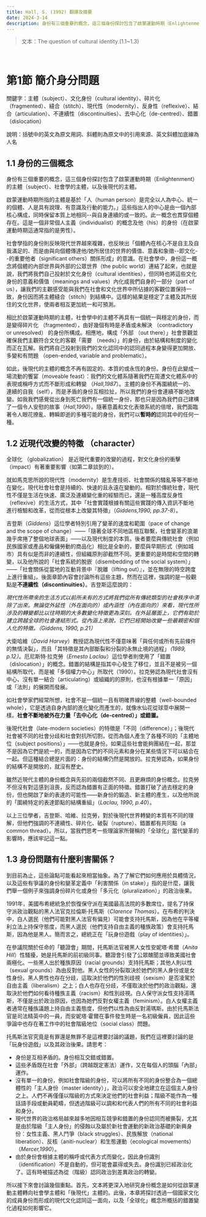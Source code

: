 ```yaml
---
title: Hall, S. (1992) 翻譯及摘要
date: 2024-3-14
description: 身份有三個重要的概念，這三個身份探討包含了啟蒙運動時期（Enlightenment）的主體（subject）、社會學的主體，以及後現代的主體。
---
```

> 文本：The question of cultural identity.(1.1~1.3)
<br/>


# 第1節 簡介身分問題

關鍵字：主體（subject）、文化身份（cultural identity）、碎片化（fragmented）、縫合（stitch）、現代性（modernity）、反身性（reflexive）、結合（articulation）、不連續性（discontinuities）、去中心化（de-centred）、錯置（dislocation）

說明：括號中的英文為原文用詞、斜體則為原文中的引用來源、英文斜體加底線為人名
<br/>

## 1.1 身份的三個概念

身份有三個重要的概念，這三個身份探討包含了啟蒙運動時期（Enlightenment）的主體（subject）、社會學的主體，以及後現代的主體。

啟蒙運動時期所指的主體是基於「人（human person）是完全以人為中心、統一的個體、人是具有說理、有意識及行動的能力。」這些指出人的中心是由一個內部核心構成，同時保留本質上地相同--與自身連續的或一致的。此一概念也貫穿個體存在。這是一個非常個人主義（individualist）的概念及他（his）的身份（在啟蒙運動時期這通常指的是男性）。

社會學指的身份則反映現代世界越來複雜，也反映出「個體內在核心不是自主及自我滿足的、而是由與向個體傳達他/她所居住的世界的價值、意義和象徵--即文化--的重要他者（significant others）關係形成」的意識。在社會學中，身份這一概念將個體的內部世界與外部的公眾世界（the public world）連結了起來，也就是說，我們將我們自己投射於文化身份（cultural identities），但同時也將這些文化身份的意義和價值（meanings and values）內化成我們自身的一部分（part of us），讓我們的主觀感受能與我們在社會和文化世界中所佔據的客觀位置保持一致，身份因而將主體縫合（stitch）到結構中。這樣的結果是穩定了主體及其所居住的文化世界，使兩者相互更加統一和可預測。

相比於啟蒙運動時期的主體，社會學中的主體不再具有一個統一與穩定的身份，而是變得碎片化 （fragmented），由好幾個有時是矛盾或未解決 （contradictory or unresolved） 的身份所構成。相應地，構成「外部 （out there）」社會景觀並確保我們主觀符合文化的客觀「需要 （needs）」的身份，由於結構和制度的變化而正在瓦解。我們將自己投射到我們的文化認同中的認同過程本身變得更加開放、多變和有問題 （open-ended, variable and problematic）。

如此，後現代的主體的概念不再有固定的、本質的或永恆的身份。身份在此變成一場流動的饗宴（moveable feast）：我們的文化體系隨著我們在周遭文化體系中的表現或稱呼方式而不斷形成和轉變 （*Hall,1987*）。主體的身份不再圍繞統一的、連續的自我（self），而是矛盾的身份互相拉扯，所以我們的身份會連續不斷地改變。如我我們感覺從出身到死亡我們有一個統一身份，那也只是因為我們自己建構了一個令人安慰的故事（*Hall,1990*）。隨著意義和文化表徵系統的倍增，我們面臨著令人眼花撩亂、轉瞬即逝的多種可能的身份，我們可以**暫時的**認同其中的任何一種。
<br/>

## 1.2 近現代改變的特徵 （character）

全球化 （globalization） 是近現代重要的改變的過程，對文化身份的衝擊（impact）有著重要影響（如第二章談到的）。

就如馬克思所說的現代性（modernity）是生產技術、社會關係的騷亂等等不斷地在變化，現代社會社會是持續的、快速的且永遠在變動的。相對於傳統社會，現代性不僅是生活在快速、廣泛及連續變化重的經驗而已，還是一種高度反身性（reflexive）的生活方式，其中「社會實踐根據有關這些實踐的傳入資訊不斷地進行檢驗和改革，從而從根本上改變其特徵」（*Giddens,1990, pp.37-8*）。

吉登斯（*Giddens*）這位學者特別引用了變革的速度和範圍（pace of change and the scope of change）——「隨著全球不同地區相互聯繫，社會變革的浪潮幾乎席捲了整個地球表面」——以及現代制度的本質。後者要麼與傳統社會（例如民族國家或產品和僱傭勞動的商品化）相比是全新的，要麼與早期形式（例如城市）具有似是而非的連續性，但組織原則卻截然不同。更重要的是時間和空間的轉變，以及他所說的「社會系統的脫嵌（disembedding of the social system）」——「社會關係從當地的互動背景中『脫離（lifting out）』，並在無限的時空跨度上進行重組」。後面章節內容會討論所有這些主題，然而在這裡，強調的是一般觀點是**不連續性（discontinuities）**。吉登斯這麼說的：

*現代性所帶來的生活方式以前所未有的方式將我們從所有傳統類型的社會秩序中清除了出來。無論從外延性（外在面向的）或內涵性（內在面向的）來看，現代性所涉及的轉變都比以往時期的大多數變化特徵更為深刻。在外延層面上，它們有助於建立跨越全球的社會連結形式。從內涵上來說，它們已經開始改變一些最親密和個人化的特徵。（Giddens, 1990, p.21）*

大衛哈維（*David Harvey*）教授認為現代性不僅意味著「與任何或所有先前條件的無情決裂」，而且「其特徵是其內部斷裂和分裂的永無止境的過程」*（1989, p.12）*。厄尼斯特·拉克勞（*Ernesto Laclau*）這位學者則使用了「錯置（dislocation）」的概念。錯置的結構是指其中心發生了移位，並且不是被另一個結構所取代，而是被「多個權力中心」所取代（1990）。拉克勞認為現代社會沒有中心、沒有單一結合（articulating）或組織的的原則，也沒有根據單一「原因」或「法則」的展開而發展。

如社會學家們經常所想，社會不是一個統一且有明確界線的整體（well-bounded whole），它是透過自身內部的進化變化而產生的，就像水仙花從球莖中展開一樣。**社會不斷地被外在力量「去中心化（de-centred）」或錯置。**

後現代社會（late-modern societies）的特徵是「不同（difference）」；後現代社會被不同的社會分歧和社會對抗所切割，從而為個人產生了各種不同的「主體地位（subject positions）」——也就是身份。如果這些社會能夠團結在一起，那並不是因為它們是統一的，而是因為它們的不同元素和身分在某些情況下可以結合在一起。但這種結合總是片面的：身份的結構仍然是開放的。拉克勞認為，如果身份的結構不是開放的，就沒有歷史。

雖然近現代主體的身份概念與先前的兩個截然不同、且更麻煩的身份概念。拉克勞不但沒有對這感到沮喪，反而認為錯置有正面的特徵。錯置打破了過去穩定的身份，但也開啟了新的表達的可能性——新身份的鍛造、新主體的產生，以及他所說的「圍繞特定的表達節點的結構重組」（*Laclau, 1990, p.40*）。

以上三位學者，吉登斯、哈維、拉克勞，對於後現代世界轉變的本質有不同的理解，但他們強調的不連續性、碎片化、破裂（rupture）、錯置都有共同點（a common thread）。所以，當我們思考一些理論家所聲稱的「全球化」當代變革的影響時，應該牢記這一點。
<br/>
## 1.3 身份問題有什麼利害關係？

到目前為止，這些論點可能看起來相當抽象。為了了解它們如何應用於具體情況，以及這些有爭議的身份和變革定義中「利害關係（in stake）」指的是什麼，讓我們舉一個例子來強調身份碎片化或身份「多元化（pluralization）」的政治後果。

1991年，美國布希總統急於恢復保守派在美國最高法院的多數席位，提名了持保守派政治觀點的黑人法官克拉倫斯·托馬斯（*Clarence Thomas*）。在布希的判決中，白人選民（他們可能對黑人法官有偏見）可能會支持托馬斯，因為他在平等權利立法上持保守態度，而黑人選民（他們支持自由主義的種族政策）會支持托馬斯，因為他是黑人。簡而言之，總統正在「玩身份遊戲（play of identities）」。

在參議院關於任命的「聽證會」期間，托馬斯法官被黑人女性安妮塔·希爾（*Anita Hill*）性騷擾，她是托馬斯的前初級同事。聽證會引發了公眾醜聞並導致美國社會兩極化。一些黑人出於種族原因（racial grounds）支持托馬斯；其他人則以性（sexual grounds）為由反對他。黑人女性的分裂取決於她們的黑人身份或是女性身份。黑人男性也存在分歧，這取決於他們的性別歧視（sexism）是否凌駕於自由主義（liberalism）之上；白人也存在分歧，不僅取決於他們的政治觀點，還取決於他們如何看待種族主義（racism）和性別歧視。白人保守派女性支持湯瑪斯，不僅是出於政治原因，也因為她們反對女權主義（feminism）。白人女權主義者通常在種族議題上持自由主義態度，但他們以性為由反對湯瑪斯。由於托馬斯法官是司法精英中的一員，而安妮塔·霍爾在事件發生時是一名初級僱員，因此這些爭論中也存在著工作中的社會階級地位（social class）問題。

托馬斯法官究竟是有罪還是無罪不是這裡要討論的議題，我們在這裡要討論的是「玩身份遊戲」以及其政治後果。請思考：

- 身份是互相矛盾的。身份相互交錯或錯置。
- 這些矛盾既在社會「外部」（跨越既定憲法）運作，又在每個人的頭腦「內部」運作。
- 沒有單一的身份，例如社會階級的身份，可以將所有不同的身份整合為一個總體性的「主人身份（master identity）」，政治可以安全地建立在這個主人身份之上。人們不再僅僅以階級的方式來決定他們的社會利益；階級不能作為一種話語手段或動員範疇，但透過階級可以調和和代表人們的所有不同的社會利益和身分。
- 現代世界的政治格局越來越多地因相互競爭和錯置的身份認同而被撕裂，尤其是由於階級「主人身份」的侵蝕以及屬於新社會運動的新政治基礎的新興身份：女性主義、黑人鬥爭（black struggles）、民族解放（national liberation）、反核（aniti-nuclear）和生態運動（ecological movements）（*Mercer,1990*）。
- 由於身份會根據主體的稱呼或代表方式而變化，因此身份識別（identification）不是自動的，但可能會贏得或失去。身份識別已經政治化了。這有時被描述為從（階級）認同政治到差異政治的轉變。

所以接下來會討論幾個重點。首先，文本將更深入地研究身份概念是如何從啟蒙運動主體轉向社會學主體和「後現代」主體的。此後，本章將探討透過一個國家文化的成員身份而形成的現代文化認同這一面向，以及「全球化」概念所概括的錯置變化過程如何影響它。